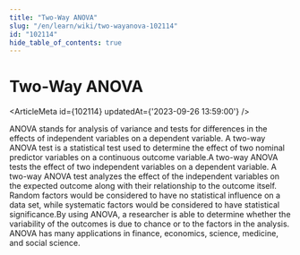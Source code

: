 ```yaml
---
title: "Two-Way ANOVA"
slug: "/en/learn/wiki/two-wayanova-102114"
id: "102114"
hide_table_of_contents: true
---
```



# Two-Way ANOVA

<ArticleMeta id={102114} updatedAt={'2023-09-26 13:59:00'} />
<div className='border-solid border-b border-t-0 my-4 border-[var(--ifm-color-gray-300)]' />

ANOVA stands for analysis of variance and tests for differences in the effects of independent variables on a dependent variable. A two-way ANOVA test is a statistical test used to determine the effect of two nominal predictor variables on a continuous outcome variable.A two-way ANOVA tests the effect of two independent variables on a dependent variable. A two-way ANOVA test analyzes the effect of the independent variables on the expected outcome along with their relationship to the outcome itself. Random factors would be considered to have no statistical influence on a data set, while systematic factors would be considered to have statistical significance.By using ANOVA, a researcher is able to determine whether the variability of the outcomes is due to chance or to the factors in the analysis. ANOVA has many applications in finance, economics, science, medicine, and social science.
